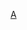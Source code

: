 {{Navbox
| title = [[南极洲]]
| name  = Antarctica

| group1= 海外[[屬地]]與<br>其他特殊政區
| list1 = [[布韦岛|-{zh-hans:布韦岛;zh-hant:布威島}-]]（挪威） - [[法属南部和南极领地|法屬南方與南極領地]]（法國） - [[赫德島和麥克唐納群島]]（澳大利亞） - [[彼得一世岛]]（挪威）
|group2=地理分區
|list2= 
{{Navbox subgroup
| group1 = 東南極洲
| list1 = [[利奧波德海岸]]、[[凱爾德海岸]]、[[科茨地]]、[[玛塔公主海岸]]、[[毛德皇后地]]、[[阿斯特里德公主海岸]]、[[朗希尔德公主海岸]]、[[奥拉夫王子海岸]]、[[恩德比地]]<br />[[肯普地]]、[[麦克·罗伯逊地]]、[[伊莉莎白公主地]]、[[威廉二世地]]、[[玛丽皇后地]]、[[諾克斯地]]、[[威爾克斯地]]、[[阿黛利地]]、[[喬治五世地]]、[[维多利亚地]]、[[羅斯陸緣冰]]、[[南極高原]]、[[南极|南極點]]
| group2 = 西南極洲
| list2  = [[南極半島]]、[[格雷厄姆地]]、[[喬治六世地]]、[[埃爾斯沃思地]]、[[玛丽·伯德地]]、[[愛德華七世地]]、[[彼得一世岛]]、[[南设得兰群岛]]、[[帕爾默群島]]、[[亚历山大一世岛]]

}}

| below = [[世界政區索引]] - [[非洲]] - [[美洲]] - [[亚洲]] - [[欧洲]] - [[大洋洲]] - [[各国首都列表]]　
}}<noinclude>
[[Category:国家模板|A]]
</noinclude>